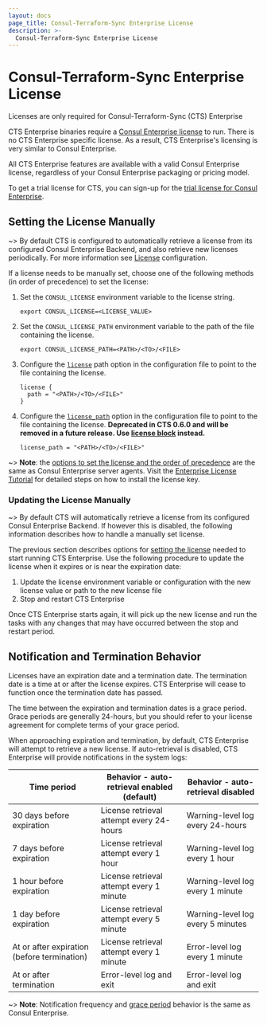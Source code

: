 ```yaml
---
layout: docs
page_title: Consul-Terraform-Sync Enterprise License
description: >-
  Consul-Terraform-Sync Enterprise License
---
```


# Consul-Terraform-Sync Enterprise License

<EnterpriseAlert>
  Licenses are only required for Consul-Terraform-Sync (CTS) Enterprise
</EnterpriseAlert>

CTS Enterprise binaries require a [Consul Enterprise license](/docs/enterprise/license/overview) to run. There is no CTS Enterprise specific license. As a result, CTS Enterprise's licensing is very similar to Consul Enterprise.

All CTS Enterprise features are available with a valid Consul Enterprise license, regardless of your Consul Enterprise packaging or pricing model.

To get a trial license for CTS, you can sign-up for the [trial license for Consul Enterprise](/docs/enterprise/license/faq#q-where-can-users-get-a-trial-license-for-consul-enterprise).

## Setting the License Manually
~> By default CTS is configured to automatically retrieve a license from its configured Consul Enterprise Backend, and also retrieve new licenses periodically. For more information see [License](/docs/nia/configuration#license-1) configuration.

If a license needs to be manually set, choose one of the following methods (in order of precedence) to set the license:

1. Set the `CONSUL_LICENSE` environment variable to the license string.

   ```shell-session
   export CONSUL_LICENSE=<LICENSE_VALUE>
   ```

1. Set the `CONSUL_LICENSE_PATH` environment variable to the path of the file containing the license.

   ```shell-session
   export CONSUL_LICENSE_PATH=<PATH>/<TO>/<FILE>
   ```

1. Configure the [`license`](/docs/nia/configuration#license-1) path option in the configuration file to point to the file containing the license.

   ```hcl
   license {
     path = "<PATH>/<TO>/<FILE>"
   }
   ```

1. Configure the [`license_path`](/docs/nia/configuration#license_path) option in the configuration file to point to the file containing the license. **Deprecated in CTS 0.6.0 and will be removed in a future release. Use [license block](/docs/nia/configuration#license-1) instead.**

   ```hcl
   license_path = "<PATH>/<TO>/<FILE>"
   ```

~> **Note**: the [options to set the license and the order of precedence](/docs/enterprise/license/overview#binaries-without-built-in-licenses) are the same as Consul Enterprise server agents.
Visit the [Enterprise License Tutorial](https://learn.hashicorp.com/tutorials/nomad/hashicorp-enterprise-license?in=consul/enterprise) for detailed steps on how to install the license key.

### Updating the License Manually
~> By default CTS will automatically retrieve a license from its configured Consul Enterprise Backend. If however this is disabled, the following information describes how to handle a manually set license.

The previous section describes options for [setting the license](#setting-the-license) needed to start running CTS Enterprise. Use the following procedure to update the license when it expires or is near the expiration date:

1. Update the license environment variable or configuration with the new license value or path to the new license file
1. Stop and restart CTS Enterprise

Once CTS Enterprise starts again, it will pick up the new license and run the tasks with any changes that may have occurred between the stop and restart period.

## Notification and Termination Behavior

Licenses have an expiration date and a termination date. The termination date is a time at or after the license expires. CTS Enterprise will cease to function once the termination date has passed.

The time between the expiration and termination dates is a grace period. Grace periods are generally 24-hours, but you should refer to your license agreement for complete terms of your grace period.

When approaching expiration and termination, by default, CTS Enterprise will attempt to retrieve a new license. If auto-retrieval is disabled, CTS Enterprise will provide notifications in the system logs:

| Time period                                 | Behavior - auto-retrieval enabled (default) |Behavior - auto-retrieval disabled |
| ------------------------------------------- |-------------------------------------------- |---------------------------------- |
| 30 days before expiration                   | License retrieval attempt every 24-hours    |Warning-level log every 24-hours   |
| 7 days before expiration                    | License retrieval attempt every 1 hour      |Warning-level log every 1 hour     |
| 1 hour before expiration                    | License retrieval attempt every 1 minute    |Warning-level log every 1 minute   |
| 1 day before expiration                     | License retrieval attempt every 5 minute    |Warning-level log every 5 minutes  |
| At or after expiration (before termination) | License retrieval attempt every 1 minute    |Error-level log every 1 minute     |
| At or after termination                     | Error-level log and exit                    |Error-level log and exit           |

~> **Note**: Notification frequency and [grace period](/docs/enterprise/license/faq#q-is-there-a-grace-period-when-licenses-expire) behavior is the same as Consul Enterprise.
